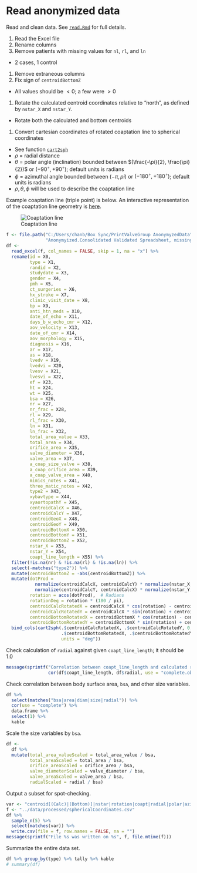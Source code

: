 # Read anonymized data

Read and clean data.
See [`read.Rmd`](../scripts/read.Rmd) for full details.

1. Read the Excel file
1. Rename columns
1. Remove patients with missing values for `nl`, `rl`, and `ln`
  * 2 cases, 1 control
1. Remove extraneous columns
1. Fix sign of `centroidBottomZ`
  * All values should be $<0$; a few were $>0$
1. Rotate the calculated centroid coordinates relative to "north", as defined by `nstar_X` and `nstar_Y`.
  * Rotate both the calculated and bottom centroids
1. Convert cartesian coordinates of rotated coaptation line to spherical coordinates
  * See function [`cart2sph`](../lib/cart2sph.R)
  * $\rho$ = radial distance
  * $\theta$ = polar angle (inclination) bounded between $(\frac{-\pi}{2}, \frac{\pi}{2})$ or $(-90^{\circ}, +90^{\circ})$; default units is radians
  * $\phi$ = azimuthal angle bounded between $(-\pi, pi)$ or $(-180^{\circ}, +180^{\circ})$; default units is radians
  * $\rho, \theta, \phi$ will be used to describe the coaptation line

Example coaptation line (triple point) is below.
An interactive representation of the coaptation line geometry is [here](https://ggbm.at/CeF95YMN).

![Coaptation line](../figures/CoaptationLine.png)

```r
f <- file.path("C:/Users/chanb/Box Sync/PrintValveGroup AnonymyzedData",
               "Anonymyized.Consolidated Validated Spreadsheet, missing some BSAs.xlsx")
df <-
  read_excel(f, col_names = FALSE, skip = 1, na = "x") %>% 
  rename(id = X0,
         type = X1,
         randid = X2,
         studydate = X3,
         gender = X4,
         pmh = X5,
         ct_surgeries = X6,
         hx_stroke = X7,
         clinic_visit_date = X8,
         bp = X9,
         anti_htn_meds = X10,
         date_of_echo = X11,
         days_b_w_echo_cmr = X12,
         aov_velocity = X13,
         date_of_cmr = X14,
         aov_morphology = X15,
         diagnosis = X16,
         ar = X17,
         as = X18,
         lvedv = X19,
         lvedvi = X20,
         lvesv = X21,
         lvesvi = X22,
         ef = X23,
         ht = X24,
         wt = X25,
         bsa = X26,
         nr = X27,
         nr_frac = X28,
         rl = X29,
         rl_frac = X30,
         ln = X31,
         ln_frac = X32,
         total_area_value = X33,
         total_area = X34,
         orifice_area = X35,
         valve_diameter = X36,
         valve_area = X37,
         a_coap_size_valve = X38,
         a_coap_orifice_area = X39,
         a_coap_valve_area = X40,
         mimics_notes = X41,
         three_matic_notes = X42,
         type2 = X43,
         xybavtype = X44,
         xyaortopathY = X45,
         centroidCalcX = X46,
         centroidCalcY = X47,
         centroidGeoX = X48,
         centroidGeoY = X49,
         centroidBottomX = X50,
         centroidBottomY = X51,
         centroidBottomZ = X52,
         nstar_X = X53,
         nstar_Y = X54,
         coapt_line_length = X55) %>% 
  filter(!is.na(nr) & !is.na(rl) & !is.na(ln)) %>% 
  select(-matches("type2")) %>%
  mutate(centroidBottomZ = -abs(centroidBottomZ)) %>%
  mutate(dotProd =
           normalize(centroidCalcX, centroidCalcY) * normalize(nstar_X, nstar_Y) +
           normalize(centroidCalcY, centroidCalcX) * normalize(nstar_Y, nstar_X),
         rotation = acos(dotProd),  # Radians
         rotationDeg = rotation * (180 / pi),
         centroidCalcRotatedX = centroidCalcX * cos(rotation) - centroidCalcY * sin(rotation),
         centroidCalcRotatedY = centroidCalcX * sin(rotation) + centroidCalcY * cos(rotation),
         centroidBottomRotatedX = centroidBottomX * cos(rotation) - centroidBottomY * sin(rotation),
         centroidBottomRotatedY = centroidBottomX * sin(rotation) + centroidBottomY * cos(rotation)) %>% 
  bind_cols(cart2sph(.$centroidCalcRotatedX, .$centroidCalcRotatedY, 0,
                     .$centroidBottomRotatedX, .$centroidBottomRotatedY, .$centroidBottomZ,
                     units = "deg"))
```

Check calculation of `radial` against given `coapt_line_length`; it should be 1.0

```r
message(sprintf("Correlation between coapt_line_length and calculated radial is: %.05f",
                cor(df$coapt_line_length, df$radial, use = "complete.obs")))
```

Check correlation between body surface area, `bsa`, and other size variables.

```r
df %>% 
  select(matches("bsa|area|diam|size|radial")) %>% 
  cor(use = "complete") %>% 
  data.frame %>%
  select(1) %>%
  kable
```

Scale the size variables by `bsa`.

```r
df <- 
  df %>%
  mutate(total_area_valueScaled = total_area_value / bsa,
         total_areaScaled = total_area / bsa,
         orifice_areaScaled = orifice_area / bsa,
         valve_diameterScaled = valve_diameter / bsa,
         valve_areaScaled = valve_area / bsa,
         radialScaled = radial / bsa)
```

Output a subset for spot-checking.

```r
var <- "centroid[(Calc)|(Bottom)]|nstar|rotation|coapt|radial|polar|azimuthal"
f <- "../data/processed/sphericalCoordinates.csv"
df %>%
  sample_n(5) %>%
  select(matches(var)) %>% 
  write.csv(file = f, row.names = FALSE, na = "")
message(sprintf("File %s was written on %s", f, file.mtime(f)))
```

Summarize the entire data set.

```r
df %>% group_by(type) %>% tally %>% kable
# summary(df)
```
